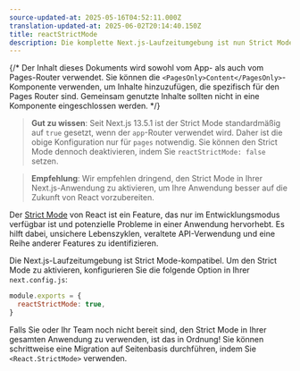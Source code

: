 ```yaml
---
source-updated-at: 2025-05-16T04:52:11.000Z
translation-updated-at: 2025-06-02T20:14:40.150Z
title: reactStrictMode
description: Die komplette Next.js-Laufzeitumgebung ist nun Strict Mode-kompatibel. Erfahren Sie, wie Sie sich dafür entscheiden können
---
```


{/* Der Inhalt dieses Dokuments wird sowohl vom App- als auch vom Pages-Router verwendet. Sie können die `<PagesOnly>Content</PagesOnly>`-Komponente verwenden, um Inhalte hinzuzufügen, die spezifisch für den Pages Router sind. Gemeinsam genutzte Inhalte sollten nicht in eine Komponente eingeschlossen werden. */}

> **Gut zu wissen**: Seit Next.js 13.5.1 ist der Strict Mode standardmäßig auf `true` gesetzt, wenn der `app`-Router verwendet wird. Daher ist die obige Konfiguration nur für `pages` notwendig. Sie können den Strict Mode dennoch deaktivieren, indem Sie `reactStrictMode: false` setzen.

> **Empfehlung**: Wir empfehlen dringend, den Strict Mode in Ihrer Next.js-Anwendung zu aktivieren, um Ihre Anwendung besser auf die Zukunft von React vorzubereiten.

Der [Strict Mode](https://react.dev/reference/react/StrictMode) von React ist ein Feature, das nur im Entwicklungsmodus verfügbar ist und potenzielle Probleme in einer Anwendung hervorhebt. Es hilft dabei, unsichere Lebenszyklen, veraltete API-Verwendung und eine Reihe anderer Features zu identifizieren.

Die Next.js-Laufzeitumgebung ist Strict Mode-kompatibel. Um den Strict Mode zu aktivieren, konfigurieren Sie die folgende Option in Ihrer `next.config.js`:

```js filename="next.config.js"
module.exports = {
  reactStrictMode: true,
}
```

Falls Sie oder Ihr Team noch nicht bereit sind, den Strict Mode in Ihrer gesamten Anwendung zu verwenden, ist das in Ordnung! Sie können schrittweise eine Migration auf Seitenbasis durchführen, indem Sie `<React.StrictMode>` verwenden.